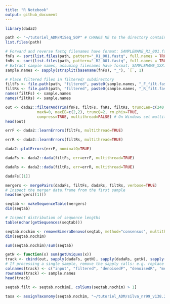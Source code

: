 ```yaml
---
title: "R Notebook"
output: github_document
---
```

```r
library(dada2)
```

```r
path <- "~/tutoriel_ADM/MiSeq_SOP" # CHANGE ME to the directory containing the fastq files after unzipping.
list.files(path)
```
```r
# Forward and reverse fastq filenames have format: SAMPLENAME_R1_001.fastq and SAMPLENAME_R2_001.fastq
fnFs <- sort(list.files(path, pattern="_R1_001.fastq", full.names = TRUE))
fnRs <- sort(list.files(path, pattern="_R2_001.fastq", full.names = TRUE))
# Extract sample names, assuming filenames have format: SAMPLENAME_XXX.fastq
sample.names <- sapply(strsplit(basename(fnFs), "_"), `[`, 1)
```


```r
# Place filtered files in filtered/ subdirectory
filtFs <- file.path(path, "filtered", paste0(sample.names, "_F_filt.fastq.gz"))
filtRs <- file.path(path, "filtered", paste0(sample.names, "_R_filt.fastq.gz"))
names(filtFs) <- sample.names
names(filtRs) <- sample.names
```

```r
out <- dada2::filterAndTrim(fnFs, filtFs, fnRs, filtRs, truncLen=c(240,160),
              maxN=0, maxEE=c(2,2), truncQ=2, rm.phix=TRUE,
              compress=TRUE, multithread=FALSE) # On Windows set multithread=FALSE
head(out)
```
```r
errF <- dada2::learnErrors(filtFs, multithread=TRUE)
```
```r
errR <- dada2::learnErrors(filtRs, multithread=TRUE)
```
```r
dada2::plotErrors(errF, nominalQ=TRUE)
```

```r
dadaFs <- dada2::dada(filtFs, err=errF, multithread=TRUE)
```

```r
dadaRs <- dada2::dada(filtRs, err=errR, multithread=TRUE)
```

```r
dadaFs[[1]]
```

```r
mergers <- mergePairs(dadaFs, filtFs, dadaRs, filtRs, verbose=TRUE)
# Inspect the merger data.frame from the first sample
head(mergers[[1]])
```

```r
seqtab <- makeSequenceTable(mergers)
dim(seqtab)
```

```r
# Inspect distribution of sequence lengths
table(nchar(getSequences(seqtab)))
```

```r
seqtab.nochim <- removeBimeraDenovo(seqtab, method="consensus", multithread=TRUE, verbose=TRUE)
dim(seqtab.nochim)
```

```r
sum(seqtab.nochim)/sum(seqtab)
```

```r
getN <- function(x) sum(getUniques(x))
track <- cbind(out, sapply(dadaFs, getN), sapply(dadaRs, getN), sapply(mergers, getN), rowSums(seqtab.nochim))
# If processing a single sample, remove the sapply calls: e.g. replace sapply(dadaFs, getN) with getN(dadaFs)
colnames(track) <- c("input", "filtered", "denoisedF", "denoisedR", "merged", "nonchim")
rownames(track) <- sample.names
head(track)
```
```r
seqtab.filt <- seqtab.nochim[, colSums(seqtab.nochim) > 1]

```


```r
taxa <- assignTaxonomy(seqtab.nochim, "~/tutoriel_ADM/silva_nr99_v138.2_toGenus_trainset.fa.gz?download=1", multithread=3)
```

